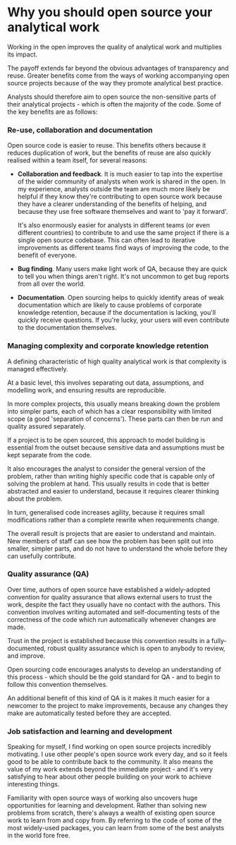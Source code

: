 # Why you should open source your analytical work

Working in the open improves the quality of analytical work and multiplies its impact.

The payoff extends far beyond the obvious advantages of transparency and reuse.  Greater benefits come from the ways of working accompanying open source projects because of the way they promote analytical best practice.

Analysts should therefore aim to open source the non-sensitive parts of their analytical projects - which is often the majority of the code. Some of the key benefits are as follows:

### Re-use, collaboration and documentation

Open source code is easier to reuse. This benefits others because it reduces duplication of work, but the benefits of reuse are also quickly realised within a team itself, for several reasons:

- **Collaboration and feedback**.  It is much easier to tap into the expertise of the wider community of analysts when work is shared in the open.  In my experience, analysts outside the team are much more likely be helpful if they know they're contributing to open source work because they have a clearer understanding of the benefits of helping, and because they use free software themselves and want to 'pay it forward'.

  It's also enormously easier for analysts in different teams (or even different countries) to contribute to and use the same project if there is a single open source codebase.  This can often lead to iterative improvements as different teams find ways of improving the code, to the benefit of everyone.

- **Bug finding**.  Many users make light work of QA, because they are quick to tell you when things aren't right.  It's not uncommon to get bug reports from all over the world.

- **Documentation**. Open sourcing helps to quickly identify areas of weak documentation which are likely to cause problems of corporate knowledge retention, because if the documentation is lacking, you'll quickly receive questions.  If you're lucky, your users will even contribute to the documentation themselves.

### Managing complexity and corporate knowledge retention

A defining characteristic of high quality analytical work is that complexity is managed effectively.

At a basic level, this involves separating out data, assumptions, and modelling work, and ensuring results are reproducible.

In more complex projects, this usually means breaking down the problem into simpler parts, each of which has a clear responsibility with limited scope (a good 'separation of concerns').  These parts can then be run and quality assured separately.

If a project is to be open sourced, this approach to model building is essential from the outset because sensitive data and assumptions must be kept separate from the code.

It also encourages the analyst to consider the general version of the problem, rather than writing highly specific code that is capable only of solving the problem at hand.  This usually results in code that is better abstracted and easier to understand, because it requires clearer thinking about the problem.

In turn, generalised code increases agility, because it requires small modifications rather than a complete rewrite when requirements change.

The overall result is projects that are easier to understand and maintain.  New members of staff can see how the problem has been split out into smaller, simpler parts, and  do not have to understand the whole before they can usefully contribute.

### Quality assurance (QA)

Over time, authors of open source have established a widely-adopted convention for quality assurance that allows external users to trust the work, despite the fact they usually have no contact with the authors.  This convention involves writing automated and self-documenting tests of the correctness of the code which run automatically whenever changes are made.

Trust in the project is established because this convention results in a fully-documented, robust quality assurance which is open to anybody to review, and improve.

Open sourcing code encourages analysts to develop an understanding of this process - which should be the gold standard for QA -  and to begin to follow this convention themselves.

An additional benefit of this kind of QA is it makes it much easier for a newcomer to the project to make improvements, because any changes they make are automatically tested before they are accepted.

### Job satisfaction and learning and development

Speaking for myself, I find working on open source projects incredibly motivating.  I use other people's open source work every day, and so it feels good to be able to contribute back to the community.  It also means the value of my work extends beyond the immediate project - and it's very satisfying to hear about other people building on your work to achieve interesting things.

Familiarity with open source ways of working also uncovers huge opportunities for learning and development.  Rather than solving new problems from scratch, there's always a wealth of existing open source work to learn from and copy from.  By referring to the code of some of the most widely-used packages, you can learn from some of the best analysts in the world fore free.